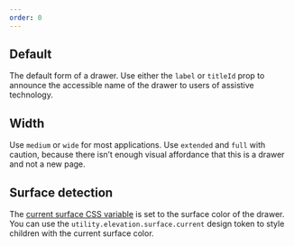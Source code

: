```yaml
---
order: 0
---
```




## Default

The default form of a drawer. Use either the `label` or `titleId` prop to announce the accessible name of the drawer to users of assistive technology.

<Example Component={DrawerDefaultExample} packageName="@atlaskit/drawer" />

## Width

<DrawerWidthsDescription />

Use `medium` or `wide` for most applications. Use `extended` and `full` with caution, because there isn’t enough visual affordance that this is a drawer and not a new page.

<Example Component={DrawerWidths} packageName="@atlaskit/drawer" />

<!-- This feature does not work due to a bug DSP-3912. A note has been added to
this ticket to re-enable this example once fixed.

## Unmounting

The state of the drawer will be preserved by default. If you'd like to
clear the state when the drawer is closed use `shouldUnmountOnExit`.

<Example Component={DrawerUnmountExample} packageName="@atlaskit/drawer" /> -->

## Surface detection

The [current surface CSS variable](/components/tokens/code#current-surface-color) is set to the surface color of the drawer.
You can use the `utility.elevation.surface.current` design token to style children with the current surface color.

<Example Component={DrawerSurfaceDetection} packageName="@atlaskit/drawer" />
